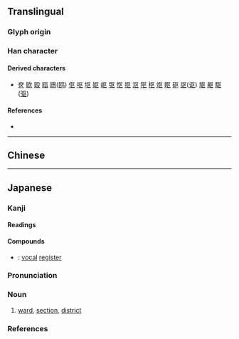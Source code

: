 {{also|區|凶|𠄡}}
{{character info}}
==Translingual==
{{stroke order}}
{{ja-forms|区|区|[[區]]}}

===Glyph origin===
{{Han simp|區|f=品|t=乂}}

===Han character===
{{Han char|rn=23|rad=匸|as=02|sn=4|four=7171.4|canj=SK|ids=⿷匚㐅(GJK),⿷匸㐅(T)}}

====Derived characters====
* [[奁]] [[欧]] [[殴]] [[瓯]] [[鴎]]([[鸥]]) [[伛]] [[呕]] [[𫭟]] [[妪]] [[岖]] [[𫸩]] [[怄]] [[抠]] [[沤]] [[𨸟]] [[枢]] [[𬉼]] [[眍]] [[𥐰]] [[𧦅]]([[讴]]) [[䝙]] [[躯]] [[駆]]([[驱]])

====References====
* {{Han ref|kx=0154.361|dkj=02674|hdz=10081.050|uh=533A|ud=21306}}

----

==Chinese==
{{zh-see|區}}

----

==Japanese==
{{ja-kanji forms|区|區}}

===Kanji===
{{ja-kanji|grade=3|rs=匸02|kyu=區}}

====Readings====
{{ja-readings
|goon=く, う
|kanon=く, おう
}}

====Compounds====
* {{ja-r|声区|せいく}}: [[vocal]] [[register]]

{{ja-kanjitab|く|yomi=o}}

===Pronunciation===
{{ja-pron|yomi=o|く|acc=1|acc_ref=DJR,NHK}}

===Noun===
{{ja-noun|く}}

# [[ward]], [[section]], [[district]]

===References===
<references/>